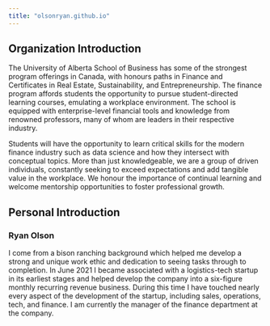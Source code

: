 ```yaml
---
title: "olsonryan.github.io"
---
```


## Organization Introduction

  The University of Alberta School of Business has some of the strongest program offerings in Canada, with honours paths in Finance and Certificates in Real Estate, Sustainability, and Entrepreneurship. The finance program affords students the opportunity to pursue student-directed learning courses, emulating a workplace environment. The school is equipped with enterprise-level financial tools and knowledge from renowned professors, many of whom are leaders in their respective industry.
 
  Students will have the opportunity to learn critical skills for the modern finance industry such as data science and how they intersect with conceptual topics. More than just knowledgeable, we are a group of driven individuals, constantly seeking to exceed expectations and add tangible value in the workplace. We honour the importance of continual learning and welcome mentorship opportunities to foster professional growth.

## Personal Introduction

### Ryan Olson
  I come from a bison ranching background which helped me develop a strong and unique work ethic and dedication to seeing tasks through to completion. In June 2021 I became associated with a logistics-tech startup in its earliest stages and helped develop the company into a six-figure monthly recurring revenue business. During this time I have touched nearly every aspect of the development of the startup, including sales, operations, tech, and finance. I am currently the manager of the finance department at the company. 